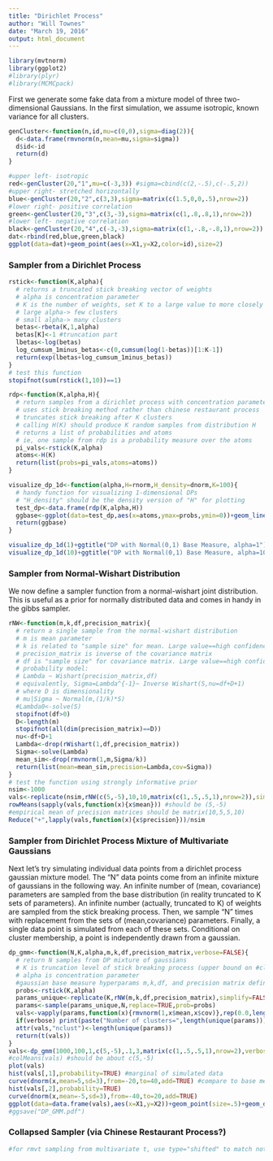 ```yaml
---
title: "Dirichlet Process"
author: "Will Townes"
date: "March 19, 2016"
output: html_document
---
```


```r
library(mvtnorm)
library(ggplot2)
#library(plyr)
#library(MCMCpack)
```

First we generate some fake data from a mixture model of three two-dimensional Gaussians. In the first simulation, we assume isotropic, known variance for all clusters.

```r
genCluster<-function(n,id,mu=c(0,0),sigma=diag(2)){
  d<-data.frame(rmvnorm(n,mean=mu,sigma=sigma))
  d$id<-id
  return(d)
}

#upper left- isotropic
red<-genCluster(20,"1",mu=c(-3,3)) #sigma=cbind(c(2,-.5),c(-.5,2))
#upper right- stretched horizontally
blue<-genCluster(20,"2",c(3,3),sigma=matrix(c(1.5,0,0,.5),nrow=2))
#lower right- positive correlation
green<-genCluster(20,"3",c(3,-3),sigma=matrix(c(1,.8,.8,1),nrow=2))
#lower left- negative correlation
black<-genCluster(20,"4",c(-3,-3),sigma=matrix(c(1,-.8,-.8,1),nrow=2))
dat<-rbind(red,blue,green,black)
ggplot(data=dat)+geom_point(aes(x=X1,y=X2,color=id),size=2)
```

### Sampler from a Dirichlet Process

```r
rstick<-function(K,alpha){
  # returns a truncated stick breaking vector of weights
  # alpha is concentration parameter
  # K is the number of weights, set K to a large value to more closely approximate the true stick breaking distribution
  # large alpha-> few clusters
  # small alpha-> many clusters
  betas<-rbeta(K,1,alpha)
  betas[K]<-1 #truncation part
  lbetas<-log(betas)
  log_cumsum_1minus_betas<-c(0,cumsum(log(1-betas))[1:K-1])
  return(exp(lbetas+log_cumsum_1minus_betas))
}
# test this function
stopifnot(sum(rstick(1,10))==1)

rdp<-function(K,alpha,H){
  # return samples from a dirichlet process with concentration parameter alpha and base measure H.
  # uses stick breaking method rather than chinese restaurant process
  # truncates stick breaking after K clusters
  # calling H(K) should produce K random samples from distribution H
  # returns a list of probabilities and atoms
  # ie, one sample from rdp is a probability measure over the atoms
  pi_vals<-rstick(K,alpha)
  atoms<-H(K)
  return(list(probs=pi_vals,atoms=atoms))
}

visualize_dp_1d<-function(alpha,H=rnorm,H_density=dnorm,K=100){
  # handy function for visualizing 1-dimensional DPs
  # "H_density" should be the density version of "H" for plotting
  test_dp<-data.frame(rdp(K,alpha,H))
  ggbase<-ggplot(data=test_dp,aes(x=atoms,ymax=probs,ymin=0))+geom_linerange(size=2)+stat_function(fun=H_density,linetype=2)+ylab("probability density or mass")+theme_bw()
  return(ggbase)
}

visualize_dp_1d(1)+ggtitle("DP with Normal(0,1) Base Measure, alpha=1")
visualize_dp_1d(10)+ggtitle("DP with Normal(0,1) Base Measure, alpha=10")
```

### Sampler from Normal-Wishart Distribution
We now define a sampler function from a normal-wishart joint distribution. This is useful as a prior for normally distributed data and comes in handy in the gibbs sampler.

```r
rNW<-function(m,k,df,precision_matrix){
  # return a single sample from the normal-wishart distribution
  # m is mean parameter
  # k is related to "sample size" for mean. Large value==high confidence in m
  # precision_matrix is inverse of the covariance matrix
  # df is "sample size" for covariance matrix. Large value==high confidence
  # probability model:
  # Lambda ~ Wishart(precision_matrix,df)
  # equivalently, Sigma=Lambda^{-1}~ Inverse Wishart(S,nu=df+D+1) 
  # where D is dimensionality
  # mu|Sigma ~ Normal(m,(1/k)*S)
  #Lambda0<-solve(S)
  stopifnot(df>0)
  D<-length(m)
  stopifnot(all(dim(precision_matrix)==D))
  nu<-df+D+1
  Lambda<-drop(rWishart(1,df,precision_matrix))
  Sigma<-solve(Lambda)
  mean_sim<-drop(rmvnorm(1,m,Sigma/k))
  return(list(mean=mean_sim,precision=Lambda,cov=Sigma))
}
# test the function using strongly informative prior
nsim<-1000
vals<-replicate(nsim,rNW(c(5,-5),10,10,matrix(c(1,.5,.5,1),nrow=2)),simplify=FALSE)
rowMeans(sapply(vals,function(x){x$mean})) #should be (5,-5)
#empirical mean of precision matrices should be matrix(10,5,5,10)
Reduce("+",lapply(vals,function(x){x$precision}))/nsim
```

### Sampler from Dirichlet Process Mixture of Multivariate Gaussians
Next let's try simulating individual data points from a dirichlet process gaussian mixture model. The "N" data points come from an infinite mixture of gaussians in the following way. An infinite number of (mean, covariance) parameters are sampled from the base distribution (in reality truncated to K sets of parameters). An infinite number (actually, truncated to K) of weights are sampled from the stick breaking process. Then, we sample "N" times with replacement from the sets of (mean,covariance) parameters. Finally, a single data point is simulated from each of these sets. Conditional on cluster membership, a point is independently drawn from a gaussian.

```r
dp_gmm<-function(N,K,alpha,m,k,df,precision_matrix,verbose=FALSE){
  # return N samples from DP mixture of gaussians
  # K is truncation level of stick breaking process (upper bound on #clusters)
  # alpha is concentration parameter 
  #gaussian base measure hyperparams m,k,df, and precision matrix defined in rNW function
  probs<-rstick(K,alpha)
  params_unique<-replicate(K,rNW(m,k,df,precision_matrix),simplify=FALSE)
  params<-sample(params_unique,N,replace=TRUE,prob=probs)
  vals<-vapply(params,function(x){rmvnorm(1,x$mean,x$cov)},rep(0.0,length(m)))
  if(verbose) print(paste("Number of clusters=",length(unique(params))))
  attr(vals,"nclust")<-length(unique(params))
  return(t(vals))
}
vals<-dp_gmm(1000,100,1,c(5,-5),.1,3,matrix(c(1,.5,.5,1),nrow=2),verbose=TRUE)
#colMeans(vals) #should be about c(5,-5)
plot(vals)
hist(vals[,1],probability=TRUE) #marginal of simulated data
curve(dnorm(x,mean=5,sd=3),from=-20,to=40,add=TRUE) #compare to base meas.
hist(vals[,2],probability=TRUE)
curve(dnorm(x,mean=-5,sd=3),from=-40,to=20,add=TRUE)
ggplot(data=data.frame(vals),aes(x=X1,y=X2))+geom_point(size=.5)+geom_density2d()+theme_bw()
#ggsave("DP_GMM.pdf")
```

### Collapsed Sampler (via Chinese Restaurant Process?)

```r
#for rmvt sampling from multivariate t, use type="shifted" to match notation of Murphy book

```
